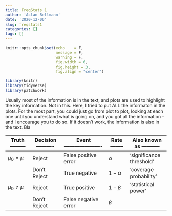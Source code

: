 ```yaml
---
title: FreqStats 1
author: 'Aslan Bellmann'
date: '2020-12-06'
slug: freqstats1
categories: []
tags: []
---
```


```r
knitr::opts_chunk$set(echo    = F,
                      message = F,
                      warning = F,
                      fig.width = 6,
                      fig.height = 3,
                      fig.align = "center")

library(knitr)
library(tidyverse)
library(patchwork)
```


Usually most of the information is in the text, and plots are used to highlight the key information. Not in this. Here, I tried to put ALL the informaton in the plots. For the most part, you could just go from plot to plot, looking at each one until you understand what is going on, and you got all the information -- and I encourage you to do so. If it doesn't work, the information is also in the text. Bla


| Truth ---------| Decision ----------| Event ----------------------| Rate --------| Also known as -----------|
|----------------|--------------------|-----------------------------|--------------|--------------------------|
|$\mu_0 = \mu$   | Reject             | False positive error        | $\alpha$     | 'significance threshold' |
|                | Don't Reject       | True negative               | $1-\alpha$   | 'coverage probability'   |
|$\mu_0 \ne \mu$ | Reject             | True positive               | $1-\beta$    | 'statistical power'      |
|                | Don't Reject       | False negative error        | $\beta$      |                          |
